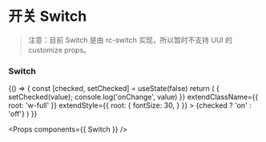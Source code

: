 
<Meta title="Switch" component={Switch} />

# 开关 Switch

> 注意：目前 Switch 是由 rc-switch 实现，所以暂时不支持 UUI 的 customize props。


### Switch

<Preview>
  <Story name="Switch">
    {() => {
      const [checked, setChecked] = useState(false)
      return (
        <Switch
          value={checked}
          onChange={(value) => { setChecked(value); console.log('onChange', value) }}
          extendClassName={{
            root: 'w-full'
          }}
          extendStyle={{
            root: {
              fontSize: 30,
            }
          }}
        >
          {checked ? 'on' : 'off'}
        </Switch>
      )
    }}
  </Story>
</Preview>

<Props components={{ Switch }} />